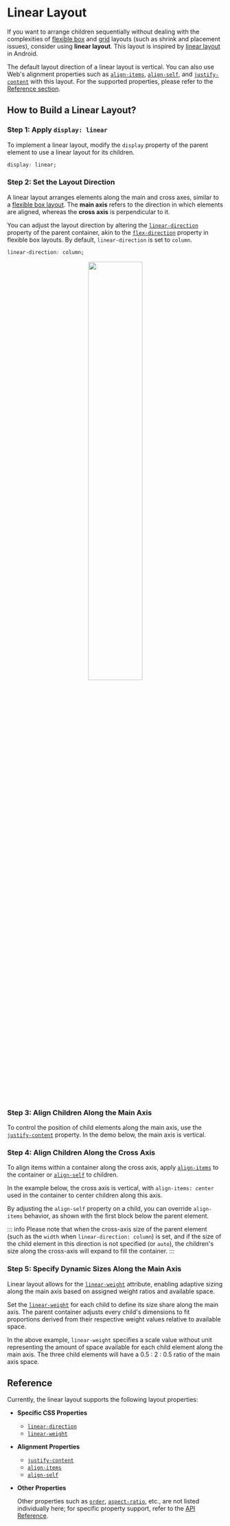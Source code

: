 
# Linear Layout

If you want to arrange children sequentially without dealing with the complexities of [flexible box](./flexible-box-layout.mdx) and [grid](./grid-layout.mdx) layouts (such as shrink and placement issues), consider using **linear layout**. This layout is inspired by [linear layout](https://developer.android.com/develop/ui/views/layout/linear) in Android.

The default layout direction of a linear layout is vertical. You can also use Web's alignment properties such as [`align-items`](api/css/properties/align-items.mdx), [`align-self`](api/css/properties/align-self.mdx), and [`justify-content`](api/css/properties/justify-content.mdx) with this layout. For the supported properties, please refer to the [Reference section](#reference).

## How to Build a Linear Layout?

### Step 1: Apply `display: linear`

To implement a linear layout, modify the `display` property of the parent element to use a linear layout for its children.

```css
display: linear;
```

### Step 2: Set the Layout Direction

A linear layout arranges elements along the main and cross axes, similar to a [flexible box layout](./flexible-box-layout.mdx). The **main axis** refers to the direction in which elements are aligned, whereas the **cross axis** is perpendicular to it.

You can adjust the layout direction by altering the [`linear-direction`](api/css/properties/linear-direction.mdx) property of the parent container, akin to the [`flex-direction`](api/css/properties/flex-direction.mdx) property in flexible box layouts. By default, `linear-direction` is set to `column`.

```css
linear-direction: column;
```

<center>
  <img width="50%" src="/assets/doc/linear_main_axis.png" />
</center>

### Step 3: Align Children Along the Main Axis

To control the position of child elements along the main axis, use the [`justify-content`](api/css/properties/justify-content.mdx) property. In the demo below, the main axis is vertical.

<Go
  img="/assets/doc/layout/linear_justify_content.png"
  example="layout"
  defaultEntryFile="dist/linear_justify_content.lynx.bundle"
  defaultFile="src/linear_justify_content/index.tsx"
  highlight="{9,16,23}"
  entry="src/linear_justify_content"
/>

### Step 4: Align Children Along the Cross Axis

To align items within a container along the cross axis, apply [`align-items`](api/css/properties/align-items.mdx) to the container or [`align-self`](api/css/properties/align-items.mdx) to children.

In the example below, the cross axis is vertical, with `align-items: center` used in the container to center children along this axis.

<Go
  img="/assets/doc/layout/linear_align_items.png"
  example="layout"
  defaultEntryFile="dist/linear_align_items.lynx.bundle"
  defaultFile="src/linear_align_items/index.tsx"
  highlight="{27}"
  entry="src/linear_align_items"
/>

By adjusting the `align-self` property on a child, you can override `align-items` behavior, as shown with the first block below the parent element.

<Go
  img="/assets/doc/layout/linear_align_self.png"
  example="layout"
  defaultEntryFile="dist/linear_align_self.lynx.bundle"
  defaultFile="src/linear_align_self/index.tsx"
  highlight="{17,27}"
  entry="src/linear_align_self"
/>

::: info
Please note that when the cross-axis size of the parent element (such as the `width` when `linear-direction: column`) is set, and if the size of the child element in this direction is not specified (or `auto`), the children's size along the cross-axis will expand to fill the container.
:::

### Step 5: Specify Dynamic Sizes Along the Main Axis

Linear layout allows for the [`linear-weight`](api/css/properties/linear-weight.mdx) attribute, enabling adaptive sizing along the main axis based on assigned weight ratios and available space.

Set the [`linear-weight`](api/css/properties/linear-weight.mdx) for each child to define its size share along the main axis. The parent container adjusts every child's dimensions to fit proportions derived from their respective weight values relative to available space.

<Go
  img="/assets/doc/layout/linear_linear_weight.png"
  example="layout"
  defaultEntryFile="dist/linear_weight.lynx.bundle"
  defaultFile="src/linear_weight/index.tsx"
  highlight="{33,42,51}"
  entry="src/linear_weight"
/>

In the above example, `linear-weight` specifies a scale value without unit representing the amount of space available for each child element along the main axis. The three child elements will have a 0.5 : 2 : 0.5 ratio of the main axis space.

## Reference

Currently, the linear layout supports the following layout properties:

- **Specific CSS Properties**

  - [`linear-direction`](api/css/properties/linear-direction.mdx)
  - [`linear-weight`](api/css/properties/linear-weight.mdx)

- **Alignment Properties**

  - [`justify-content`](api/css/properties/justify-content.mdx)
  - [`align-items`](api/css/properties/align-items.mdx)
  - [`align-self`](api/css/properties/align-self.mdx)

- **Other Properties**

  Other properties such as [`order`](api/css/properties/order.mdx), [`aspect-ratio`](api/css/properties/aspect-ratio.mdx), etc., are not listed individually here; for specific property support, refer to the [API Reference](api/css/properties.mdx).

